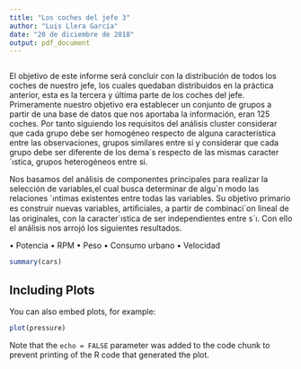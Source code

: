 ```yaml
---
title: "Los coches del jefe 3"
author: "Luis Llera García"
date: "20 de diciembre de 2018"
output: pdf_document
---
```


```r

```

El objetivo de este informe será concluir con la distribución de todos los coches de nuestro jefe, los cuales quedaban distribuidos en la práctica anterior, esta es la tercera y última parte de los coches del jefe.
Primeramente nuestro objetivo era establecer un conjunto de grupos a partir de una base de datos que nos aportaba la información, eran 125 coches. Por tanto siguiendo los requisitos del análisis cluster considerar que cada grupo debe ser homogéneo respecto de alguna característica entre las observaciones, grupos similares entre si y considerar que cada grupo debe ser diferente de los dema´s respecto de las mismas caracter´ıstica, grupos heterogéneos entre si.

Nos basamos del análisis de componentes principales para realizar la selección de variables,el cual busca determinar de algu´n modo las relaciones ´ıntimas existentes entre todas las variables. Su objetivo primario es construir nuevas variables, artiﬁciales, a partir de combinaci´on lineal de las originales, con la caracter´ıstica de ser independientes entre s´ı. Con ello el análisis nos arrojó los siguientes resultados.

• Potencia
• RPM
• Peso
• Consumo urbano
• Velocidad


```r
summary(cars)
```

## Including Plots

You can also embed plots, for example:

```r
plot(pressure)
```

Note that the `echo = FALSE` parameter was added to the code chunk to prevent printing of the R code that generated the plot.
